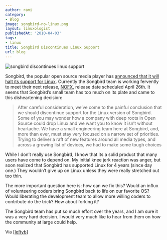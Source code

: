 ```yaml
---
author: rami
category:
- Blog
image: songbird-no-linux.png
layout: linuxologist
publishedAt: '2010-04-03'
tags:
- linux
title: Songbird Discontinues Linux Support
url: blog
---
```


![songbird discontinues linux support](/assets/images/content/blog/songbird-no-linux.png)

Songbird, the popular open source media player has [announced that it will halt its support for Linux](http://blog.songbirdnest.com/2010/04/02/songbird-singing-a-new-tune/). Currently the Songbird team is working fervently to meet their next release, [NOFX](http://wiki.songbirdnest.com/Releases/NOFX), release date scheduled April 26th. It seems that Songbird’s small team has too much on its plate and came to this disheartening decision:

> After careful consideration, we’ve come to the painful conclusion that we should discontinue support for the Linux version of Songbird. Some of you may wonder how a company with deep roots in Open Source could drop Linux and we want you to know it isn’t without heartache. We have a small engineering team here at Songbird, and, more than ever, must stay very focused on a narrow set of priorities. Trying to deliver a raft of new features around all media types, and across a growing list of devices, we had to make some tough choices

While I don’t really use Songbird, I know that its a solid product that many users have come to depend on. My initial knee jerk reaction was anger, but soon realized that Songbird has supported Linux for 4 years (since day one.) They wouldn’t give up on Linux unless they were really stretched out too thin.

The more important question here is: how can we fix this? Would an influx of volunteering coders bring Songbird back to life on our favorite OS? Would liberating the development team to allow more willing coders to contribute do the trick? How about forking it?

The Songbird team has put so much effort over the years, and I am sure it was a very hard decision. I would very much like to hear from them on how the community at large could help.

Via [[leftyb](http://leftyfb.com/2010/04/02/songbird-halts-major-support-for-linux/)]